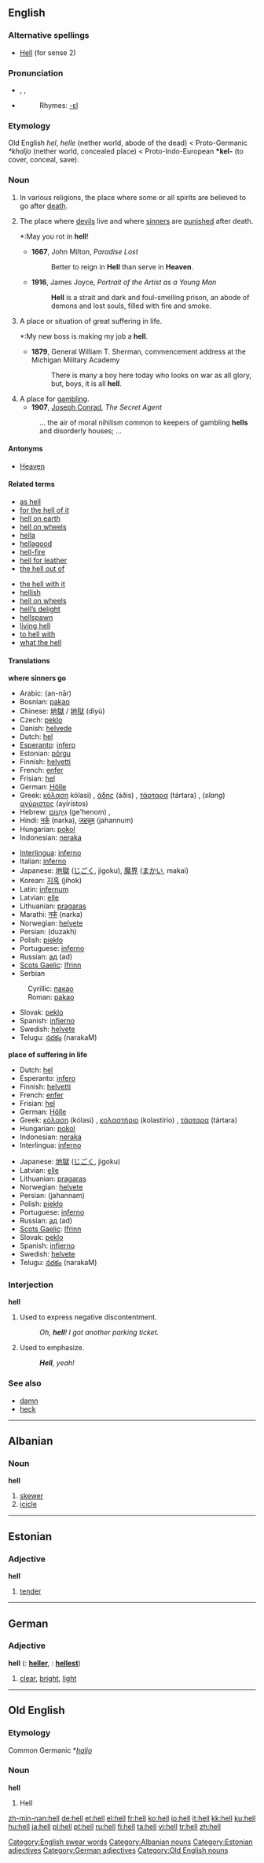 {{see|he’ll|Hell}}
{{wikipedia}}
==English==
===Alternative spellings===
*[[Hell]] (for sense 2)

===Pronunciation===
*{{AHD|hel}}, {{IPA|/hɛl/}}, {{SAMPA|/hEl/}}
*{{audio|en-us-hell.ogg|Audio (US)}}
*:Rhymes: [[Rhymes:English:-ɛl|-ɛl]]

===Etymology===
Old English ''hel'', ''helle'' (nether world, abode of the dead) < Proto-Germanic ''*khaljo'' (nether world, concealed place) < Proto-Indo-European '''*kel-''' (to cover, conceal, save).

===Noun===
{{en-noun}}

# In various religions, the place where some or all spirits are believed to go after [[death]].
# {{Christianity}} The place where [[devil]]s live and where [[sinner]]s are [[punish]]ed after death.
#*:May you rot in '''hell'''!
#*'''1667''', John Milton, ''Paradise Lost''
#*:Better to reign in '''Hell''' than serve in '''Heaven'''.
#*'''1916''', James Joyce, ''Portrait of the Artist as a Young Man''
#*:'''Hell''' is a strait and dark and foul-smelling prison, an abode of demons and lost souls, filled with fire and smoke.
# A place or situation of great suffering in life.
#*:My new boss is making my job a '''hell'''.
#*'''1879''', General William T. Sherman, commencement address at the Michigan Military Academy
#*:There is many a boy here today who looks on war as all glory, but, boys, it is all '''hell'''.
# A place for [[gambling]].
#*'''1907''', [[w:Joseph Conrad|Joseph Conrad]], ''The Secret Agent''
#: ... the air of moral nihilism common to keepers of gambling '''hells''' and disorderly houses; ...

====Antonyms====
*[[Heaven]]

====Related terms====
{{top2}}
*[[as hell]]
*[[for the hell of it]]
*[[hell on earth]]
*[[hell on wheels]]
*[[hella]]
*[[hellagood]]
*[[hell-fire]]
*[[hell for leather]]
*[[the hell out of]]
{{mid2}}
*[[the hell with it]]
*[[hellish]]
*[[hell on wheels]]
*[[hell's delight|hell’s delight]]
*[[hellspawn]]
*[[living hell]]
*[[to hell with]]
*[[what the hell]]
{{bottom}}

====Translations====
'''where sinners go'''
{{top}}
*Arabic: {{ARchar|[[النار]]}} (an-nār) {{m}}
*Bosnian: [[pakao#Bosnian|pakao]] {{m}}
*Chinese: [[地獄]] / [[地狱]] (dìyù)
*Czech: [[peklo]] {{n}}
*Danish: [[helvede]]
*Dutch: [[hel]]
*[[Esperanto]]: [[infero]]
*Estonian: [[põrgu]]
*Finnish: [[helvetti]]
*French: [[enfer]] {{m}}
*Frisian: [[hel]]
*German: [[Hölle]] {{f}}
*Greek: [[κόλαση]] kólasi) {{f}}, [[άδης]] (áðis) {{m}}, [[τάρταρα]] (tártara) {{n}} {{p}}, (''slang'') [[αγύριστος]] (ayíristos) {{m}}
*Hebrew: [[גהינום|גֵּיהִנּוֹם]] (ge'henom) {{m}}, {{f}}
*Hindi: [[नर्क]] (narka), [[जहन्नुम]] (jahannum)
*Hungarian: [[pokol]]
*Indonesian: [[neraka]]
{{mid}}
*[[Interlingua]]: [[inferno]]
*Italian: [[inferno]] {{m}}
*Japanese: [[地獄]] ([[じごく]], jigoku), [[魔界]] ([[まかい]], makai)
*Korean: [[지혹]] (jihok)
*Latin: [[infernum]] {{n}}
*Latvian: [[elle]] {{f}}
*Lithuanian: [[pragaras]] {{m}}
*Marathi: [[नर्क]] (narka)
*Norwegian: [[helvete]] {{n}}
*Persian: {{FAchar|[[دوزخ]]}} (duzakh)
*Polish: [[piekło]] {{m}}
*Portuguese: [[inferno]] {{m}}
*Russian: [[ад]] (ad) {{m}}
*[[Scots Gaelic]]: [[Ifrinn]] {{f}}
*Serbian
:Cyrillic: [[пакао#Serbian|пакао]] {{m}}
:Roman: [[pakao#Serbian|pakao]] {{m}}
*Slovak: [[peklo]] {{n}}
*Spanish: [[infierno]] {{m}}
*Swedish: [[helvete]] {{n}}
*Telugu: [[నరకం]] (narakaM)
{{bottom}}

'''place of suffering in life'''
{{top}}
*Dutch: [[hel]]
*Esperanto: [[infero]]
*Finnish: [[helvetti]]
*French: [[enfer]] {{m}}
*Frisian: [[hel]]
*German: [[Hölle]] {{f}}
*Greek: [[κόλαση]] (kólasi) {{f}}, [[κολαστήριο]] (kolastírio) {{n}}, [[τάρταρα]] (tártara) {{npl}}
*Hungarian: [[pokol]]
*Indonesian: [[neraka]]
*Interlingua: [[inferno]]
{{mid}}
*Japanese: [[地獄]] ([[じごく]], jigoku)
*Latvian: [[elle]] {{f}}
*Lithuanian: [[pragaras]] {{m}}
*Norwegian: [[helvete]] {{n}}
*Persian: {{FAchar|[[جهنم]]}} (jahannam)
*Polish: [[piekło]] {{m}}
*Portuguese: [[inferno]] {{m}}
*Russian: [[ад]] (ad) {{m}}
*[[Scots Gaelic]]: [[Ifrinn]] {{f}}
*Slovak: [[peklo]] {{n}}
*Spanish: [[infierno]] {{m}}
*Swedish: [[helvete]] {{n}}
*Telugu: [[నరకం]] (narakaM)
{{bottom}}

===Interjection===
[[Category:English swear words]]
'''hell'''

# {{context|not polite}} Used to express negative discontentment.
#:''Oh, '''hell'''! I got another parking ticket.''
# {{context|not polite}} Used to emphasize.
#:'' '''Hell''', yeah!''

===See also===
*[[damn]]
*[[heck]]

----

==Albanian==

===Noun===
'''hell''' {{m}}

# [[skewer]]
# [[icicle]]

[[Category:Albanian nouns]]

----

==Estonian==

===Adjective===
'''hell'''

# [[tender]]

[[Category:Estonian adjectives]]

----

==German==

===Adjective===
'''hell''' ({{compar}}: '''[[heller]]''', {{superl}}: '''[[hellest]]''')

# [[clear]], [[bright]], [[light]]

[[Category:German adjectives]]

----

==Old English==

===Etymology===
Common Germanic *''[[haljo]]''

===Noun===
'''hell''' {{f}}

# Hell

[[Category:Old English nouns]]

[[zh-min-nan:hell]]
[[de:hell]]
[[et:hell]]
[[el:hell]]
[[fr:hell]]
[[ko:hell]]
[[io:hell]]
[[it:hell]]
[[kk:hell]]
[[ku:hell]]
[[hu:hell]]
[[ja:hell]]
[[pl:hell]]
[[pt:hell]]
[[ru:hell]]
[[fi:hell]]
[[ta:hell]]
[[vi:hell]]
[[tr:hell]]
[[zh:hell]]